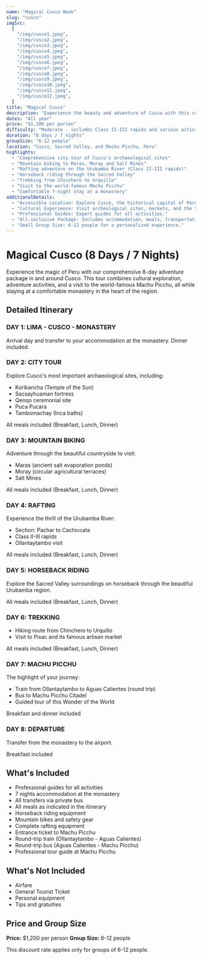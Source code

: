 ```yaml
---
name: "Magical Cusco Week"
slug: "cusco"
imgSrc:
  [
    "/img/cusco1.jpeg",
    "/img/cusco2.jpeg",
    "/img/cusco3.jpeg",
    "/img/cusco4.jpeg",
    "/img/cusco5.jpeg",
    "/img/cusco6.jpeg",
    "/img/cusco7.jpeg",
    "/img/cusco8.jpeg",
    "/img/cusco9.jpeg",
    "/img/cusco10.jpeg",
    "/img/cusco11.jpeg",
    "/img/cusco12.jpeg",
  ]
title: "Magical Cusco"
description: "Experience the beauty and adventure of Cusco with this comprehensive 8-day tour package featuring rafting, biking, horseback riding, and a visit to Machu Picchu."
dates: "All year"
price: "$1,200 per person"
difficulty: "Moderate - includes Class II-III rapids and various activities"
duration: "8 days / 7 nights"
groupSize: "6-12 people"
location: "Cusco, Sacred Valley, and Machu Picchu, Peru"
highlights:
  - "Comprehensive city tour of Cusco's archaeological sites"
  - "Mountain biking to Maras, Moray and Salt Mines"
  - "Rafting adventure on the Urubamba River (Class II-III rapids)"
  - "Horseback riding through the Sacred Valley"
  - "Trekking from Chinchero to Urquillo"
  - "Visit to the world-famous Machu Picchu"
  - "Comfortable 7-night stay at a monastery"
additionalDetails:
  - "Accessible Location: Explore Cusco, the historical capital of Peru."
  - "Cultural Experience: Visit archeological sites, markets, and the Sacred Valley."
  - "Professional Guides: Expert guides for all activities."
  - "All-inclusive Package: Includes accommodation, meals, transportation, and activities."
  - "Small Group Size: 6-12 people for a personalized experience."
---
```


# Magical Cusco (8 Days / 7 Nights)

Experience the magic of Peru with our comprehensive 8-day adventure package in and around Cusco. This tour combines cultural exploration, adventure activities, and a visit to the world-famous Machu Picchu, all while staying at a comfortable monastery in the heart of the region.

## Detailed Itinerary

### DAY 1: LIMA - CUSCO - MONASTERY

Arrival day and transfer to your accommodation at the monastery. Dinner included.

### DAY 2: CITY TOUR

Explore Cusco's most important archaeological sites, including:

- Korikancha (Temple of the Sun)
- Sacsayhuaman fortress
- Qenqo ceremonial site
- Puca Pucara
- Tambomachay (Inca baths)

All meals included (Breakfast, Lunch, Dinner)

### DAY 3: MOUNTAIN BIKING

Adventure through the beautiful countryside to visit:

- Maras (ancient salt evaporation ponds)
- Moray (circular agricultural terraces)
- Salt Mines

All meals included (Breakfast, Lunch, Dinner)

### DAY 4: RAFTING

Experience the thrill of the Urubamba River:

- Section: Pachar to Cachiccata
- Class II-III rapids
- Ollantaytambo visit

All meals included (Breakfast, Lunch, Dinner)

### DAY 5: HORSEBACK RIDING

Explore the Sacred Valley surroundings on horseback through the beautiful Urubamba region.

All meals included (Breakfast, Lunch, Dinner)

### DAY 6: TREKKING

- Hiking route from Chinchero to Urquillo
- Visit to Pisac and its famous artisan market

All meals included (Breakfast, Lunch, Dinner)

### DAY 7: MACHU PICCHU

The highlight of your journey:

- Train from Ollantaytambo to Aguas Calientes (round trip)
- Bus to Machu Picchu Citadel
- Guided tour of this Wonder of the World

Breakfast and dinner included

### DAY 8: DEPARTURE

Transfer from the monastery to the airport.

Breakfast included

## What's Included

- Professional guides for all activities
- 7 nights accommodation at the monastery
- All transfers via private bus
- All meals as indicated in the itinerary
- Horseback riding equipment
- Mountain bikes and safety gear
- Complete rafting equipment
- Entrance ticket to Machu Picchu
- Round-trip train (Ollantaytambo - Aguas Calientes)
- Round-trip bus (Aguas Calientes - Machu Picchu)
- Professional tour guide at Machu Picchu

## What's Not Included

- Airfare
- General Tourist Ticket
- Personal equipment
- Tips and gratuities

## Price and Group Size

**Price:** $1,200 per person
**Group Size:** 6-12 people

This discount rate applies only for groups of 6-12 people.
